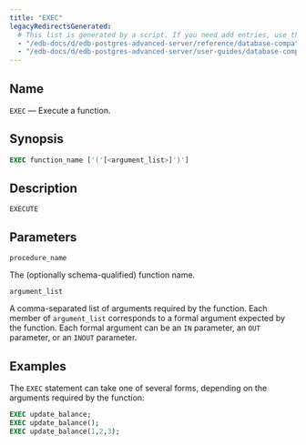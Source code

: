 ```yaml
---
title: "EXEC"
legacyRedirectsGenerated:
  # This list is generated by a script. If you need add entries, use the `legacyRedirects` key.
  - "/edb-docs/d/edb-postgres-advanced-server/reference/database-compatibility-for-oracle-developers-reference-guide/9.6/Database_Compatibility_for_Oracle_Developers_Reference_Guide.1.077.html"
  - "/edb-docs/d/edb-postgres-advanced-server/user-guides/database-compatibility-for-oracle-developers-guide/9.5/Database_Compatibility_for_Oracle_Developers_Guide.1.103.html"
---
```


<div id="exec" class="registered_link"></div>

## Name

`EXEC` &mdash; Execute a function.

## Synopsis

```sql
EXEC function_name ['('[<argument_list>]')']
```

## Description

`EXECUTE` 

## Parameters

`procedure_name`

 The (optionally schema-qualified) function name.

`argument_list`

 A comma-separated list of arguments required by the function. Each member of `argument_list` corresponds to a formal argument expected by the function. Each formal argument can be an `IN` parameter, an `OUT` parameter, or an `INOUT` parameter.

## Examples

The `EXEC` statement can take one of several forms, depending on the arguments required by the function:

```sql
EXEC update_balance;
EXEC update_balance();
EXEC update_balance(1,2,3);
```

